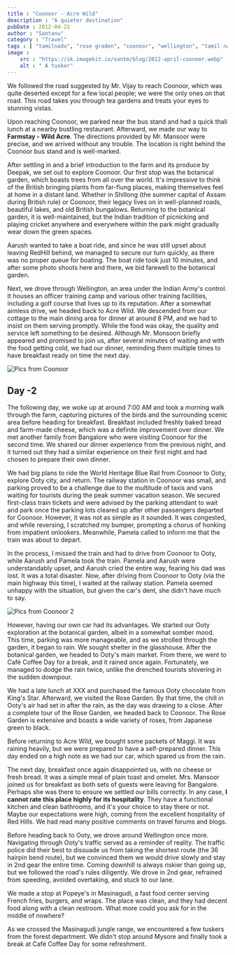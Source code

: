 ```yaml
--- 
title : "Coonoor - Acre Wild"
deacription : "A quieter destination"
pubDate : 2012-04-21
author : "Santanu"
category : "Travel"
tags : [ "tamilnadu", "rose graden", "coonoor", "wellington", "tamil nadu", "masinagudi jungle", "ooty",]
image :
    src : "https://ik.imagekit.io/santm/blog/2012-april-coonoor.webp"
    alt : " A tusker"
--- 
```


We followed the road suggested by Mr. Vijay to reach Coonoor, which was quite deserted except for a few local people; we were the only ones on that road. This road takes you through tea gardens and treats your eyes to stunning vistas.

Upon reaching Coonoor, we parked near the bus stand and had a quick thali lunch at a nearby bustling restaurant. Afterward, we made our way to **Farmstay - Wild Acre**. The directions provided by Mr. Mansoor were precise, and we arrived without any trouble. The location is right behind the Coonoor bus stand and is well-marked.

After settling in and a brief introduction to the farm and its produce by Deepak, we set out to explore Coonoor. Our first stop was the botanical garden, which boasts trees from all over the world. It's impressive to think of the British bringing plants from far-flung places, making themselves feel at home in a distant land. Whether in Shillong (the summer capital of Assam during British rule) or Coonoor, their legacy lives on in well-planned roads, beautiful lakes, and old British bungalows. Returning to the botanical garden, it is well-maintained, but the Indian tradition of picnicking and playing cricket anywhere and everywhere within the park might gradually wear down the green spaces.

Aarush wanted to take a boat ride, and since he was still upset about leaving RedHill behind, we managed to secure our turn quickly, as there was no proper queue for boating. The boat ride took just 10 minutes, and after some photo shoots here and there, we bid farewell to the botanical garden.

Next, we drove through Wellington, an area under the Indian Army's control. It houses an officer training camp and various other training facilities, including a golf course that lives up to its reputation. After a somewhat aimless drive, we headed back to Acre Wild. We descended from our cottage to the main dining area for dinner at around 8 PM, and we had to insist on them serving promptly. While the food was okay, the quality and service left something to be desired. Although Mr. Monsoon briefly appeared and promised to join us, after several minutes of waiting and with the food getting cold, we had our dinner, reminding them multiple times to have breakfast ready on time the next day.

<Image src={Pic1} alt="Pics from Coonoor"/>

## Day -2 

The following day, we woke up at around 7:00 AM and took a morning walk through the farm, capturing pictures of the birds and the surrounding scenic area before heading for breakfast. Breakfast included freshly baked bread and farm-made cheese, which was a definite improvement over dinner. We met another family from Bangalore who were visiting Coonoor for the second time. We shared our dinner experience from the previous night, and it turned out they had a similar experience on their first night and had chosen to prepare their own dinner.

We had big plans to ride the World Heritage Blue Rail from Coonoor to Ooty, explore Ooty city, and return. The railway station in Coonoor was small, and parking proved to be a challenge due to the multitude of taxis and vans waiting for tourists during the peak summer vacation season. We secured first-class train tickets and were advised by the parking attendant to wait and park once the parking lots cleared up after other passengers departed for Coonoor. However, it was not as simple as it sounded. It was congested, and while reversing, I scratched my bumper, prompting a chorus of honking from impatient onlookers. Meanwhile, Pamela called to inform me that the train was about to depart.

In the process, I missed the train and had to drive from Coonoor to Ooty, while Aarush and Pamela took the train. Pamela and Aarush were understandably upset, and Aarush cried the entire way, fearing his dad was lost. It was a total disaster. Now, after driving from Coonoor to Ooty (via the main highway this time), I waited at the railway station. Pamela seemed unhappy with the situation, but given the car's dent, she didn't have much to say.

<Image src={Pic2} alt="Pics from Coonoor 2"/>

However, having our own car had its advantages. We started our Ooty exploration at the botanical garden, albeit in a somewhat somber mood. This time, parking was more manageable, and as we strolled through the garden, it began to rain. We sought shelter in the glasshouse. After the botanical garden, we headed to Ooty's main market. From there, we went to Café Coffee Day for a break, and it rained once again. Fortunately, we managed to dodge the rain twice, unlike the drenched tourists shivering in the sudden downpour.

We had a late lunch at XXX and purchased the famous Ooty chocolate from King's Star. Afterward, we visited the Rose Garden. By that time, the chill in Ooty's air had set in after the rain, as the day was drawing to a close. After a complete tour of the Rose Garden, we headed back to Coonoor. The Rose Garden is extensive and boasts a wide variety of roses, from Japanese green to black.

Before returning to Acre Wild, we bought some packets of Maggi. It was raining heavily, but we were prepared to have a self-prepared dinner. This day ended on a high note as we had our car, which spared us from the rain.

The next day, breakfast once again disappointed us, with no cheese or fresh bread. It was a simple meal of plain toast and omelet. Mrs. Mansoor joined us for breakfast as both sets of guests were leaving for Bangalore. Perhaps she was there to ensure we settled our bills correctly. In any case, **I cannot rate this place highly for its hospitality**. They have a functional kitchen and clean bathrooms, and it's your choice to stay there or not. Maybe our expectations were high, coming from the excellent hospitality of Red Hills. We had read many positive comments on travel forums and blogs.

Before heading back to Ooty, we drove around Wellington once more. Navigating through Ooty's traffic served as a reminder of reality. The traffic police did their best to dissuade us from taking the shortest route (the 36 hairpin bend route), but we convinced them we would drive slowly and stay in 2nd gear the entire time. Coming downhill is always riskier than going up, but we followed the road's rules diligently. We drove in 2nd gear, refrained from speeding, avoided overtaking, and stuck to our lane.

We made a stop at Popeye's in Masinagudi, a fast food center serving French fries, burgers, and wraps. The place was clean, and they had decent food along with a clean restroom. What more could you ask for in the middle of nowhere?

As we crossed the Masinagudi jungle range, we encountered a few tuskers from the forest department. We didn't stop around Mysore and finally took a break at Café Coffee Day for some refreshment.
